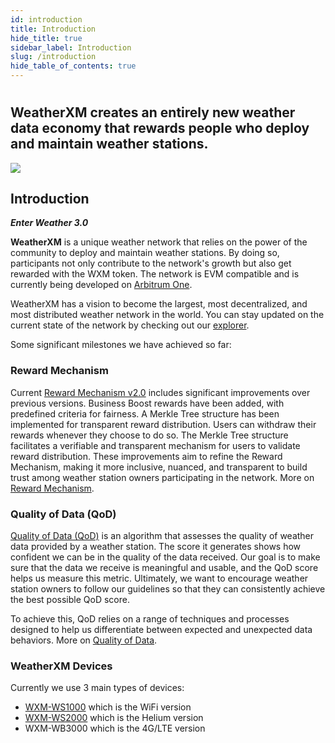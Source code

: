 ```yaml
---
id: introduction
title: Introduction
hide_title: true
sidebar_label: Introduction
slug: /introduction
hide_table_of_contents: true
---
```



<div class="row">
  <div class="col col--8">
    <div>
      <h1></h1>
      <h2 className="subtitle">
        WeatherXM creates an entirely new weather data economy that rewards
        people who deploy and maintain weather stations.
      </h2>
    </div>
  </div>
</div>

<div class="control">
  <img src={useBaseUrl("/img/project/introduction/wxm-network-banner.svg")} />
</div>

## Introduction
***Enter Weather 3.0***

**WeatherXM** is a unique weather network that relies on the power of the community to deploy and maintain weather stations.
By doing so, participants not only contribute to the network's growth but also get rewarded with the WXM token.
The network is EVM compatible and is currently being developed on [Arbitrum One](https://arbitrum.io/).

WeatherXM has a vision to become the largest, most decentralized, and most distributed weather network in the world.
You can stay updated on the current state of the network by checking out our [explorer](https://explorer.weatherxm.com).

Some significant milestones we have achieved so far:

### Reward Mechanism
Current [Reward Mechanism v2.0](/reward-mechanism) includes significant improvements over previous versions.
Business Boost rewards have been added, with predefined criteria for fairness.
A Merkle Tree structure has been implemented for transparent reward distribution.
Users can withdraw their rewards whenever they choose to do so.
The Merkle Tree structure facilitates a verifiable and transparent mechanism for users to validate reward distribution.
These improvements aim to refine the Reward Mechanism, making it more inclusive, nuanced, and transparent to build trust among weather station owners participating in the network.
More on [Reward Mechanism](/reward-mechanism).

### Quality of Data (QoD)
[Quality of Data (QoD)](/project/quality-of-data) is an algorithm that assesses the quality of weather data provided by a weather station. The score it generates shows how confident we can be in the quality of the data received. Our goal is to make sure that the data we receive is meaningful and usable, and the QoD score helps us measure this metric. Ultimately, we want to encourage weather station owners to follow our guidelines so that they can consistently achieve the best possible QoD score.

To achieve this, QoD relies on a range of techniques and processes designed to help us differentiate between expected and unexpected data behaviors.
More on [Quality of Data](/project/quality-of-data).

### WeatherXM Devices
Currently we use 3 main types of devices:
- [WXM-WS1000](/wxm-devices/wifi-m5-bundle/wxm-ws1000-introduction) which is the WiFi version
- [WXM-WS2000](/wxm-devices/helium-bundle/wxm-ws2000-introduction) which is the Helium version
-  WXM-WB3000 which is the 4G/LTE version










